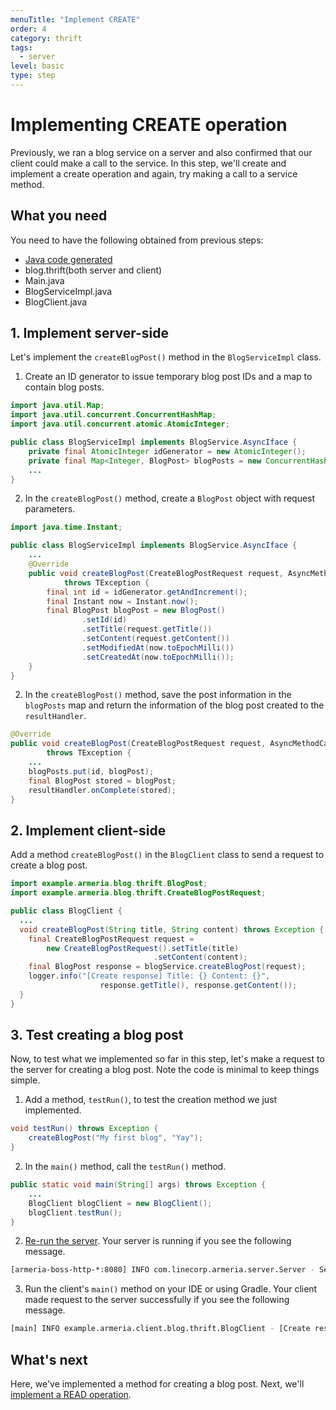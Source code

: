 ```yaml
---
menuTitle: "Implement CREATE"
order: 4
category: thrift
tags:
  - server
level: basic
type: step
---
```


# Implementing CREATE operation

Previously, we ran a blog service on a server and also confirmed that our client could make a call to the service.
In this step, we'll create and implement a create operation and again, try making a call to a service method.

<TutorialSteps current={4} />

## What you need

You need to have the following obtained from previous steps:

- [Java code generated](/tutorials/thrift/blog/create-server#compile-the-thrift-file)
- blog.thrift(both server and client)
- Main.java
- BlogServiceImpl.java
- BlogClient.java

## 1. Implement server-side

Let's implement the `createBlogPost()` method in the `BlogServiceImpl` class.

1. Create an ID generator to issue temporary blog post IDs and a map to contain blog posts.
  ```java filename=BlogServiceImpl.java
  import java.util.Map;
  import java.util.concurrent.ConcurrentHashMap;
  import java.util.concurrent.atomic.AtomicInteger;

  public class BlogServiceImpl implements BlogService.AsyncIface {
      private final AtomicInteger idGenerator = new AtomicInteger();
      private final Map<Integer, BlogPost> blogPosts = new ConcurrentHashMap<>();
      ...
  }
  ```
2. In the `createBlogPost()` method, create a `BlogPost` object with request parameters.
  ```java filename=BlogServiceImpl.java
  import java.time.Instant;

  public class BlogServiceImpl implements BlogService.AsyncIface {
      ...
      @Override
      public void createBlogPost(CreateBlogPostRequest request, AsyncMethodCallback<BlogPost> resultHandler)
              throws TException {
          final int id = idGenerator.getAndIncrement();
          final Instant now = Instant.now();
          final BlogPost blogPost = new BlogPost()
                  .setId(id)
                  .setTitle(request.getTitle())
                  .setContent(request.getContent())
                  .setModifiedAt(now.toEpochMilli())
                  .setCreatedAt(now.toEpochMilli());
      }
  }
  ```
2. In the `createBlogPost()` method, save the post information in the `blogPosts` map and return the information of the blog post created to the `resultHandler`.
  ```java filename=BlogServiceImpl.java
  @Override
  public void createBlogPost(CreateBlogPostRequest request, AsyncMethodCallback<BlogPost> resultHandler)
          throws TException {
      ...
      blogPosts.put(id, blogPost);
      final BlogPost stored = blogPost;
      resultHandler.onComplete(stored);
  }
  ```

## 2. Implement client-side

Add a method `createBlogPost()` in the `BlogClient` class to send a request to create a blog post.

```java filename=BlogClient.java
import example.armeria.blog.thrift.BlogPost;
import example.armeria.blog.thrift.CreateBlogPostRequest;

public class BlogClient {
  ...
  void createBlogPost(String title, String content) throws Exception {
    final CreateBlogPostRequest request =
        new CreateBlogPostRequest().setTitle(title)
                                .setContent(content);
    final BlogPost response = blogService.createBlogPost(request);
    logger.info("[Create response] Title: {} Content: {}",
                    response.getTitle(), response.getContent());
  }
}
```

## 3. Test creating a blog post

Now, to test what we implemented so far in this step, let's make a request to the server for creating a blog post.
Note the code is minimal to keep things simple.

1. Add a method, `testRun()`, to test the creation method we just implemented.
  ```java filename=BlogClient.java
  void testRun() throws Exception {
      createBlogPost("My first blog", "Yay");
  }
  ```
2. In the `main()` method, call the `testRun()` method.
  ```java filename=BlogClient.java
  public static void main(String[] args) throws Exception {
      ...
      BlogClient blogClient = new BlogClient();
      blogClient.testRun();
  }
  ```
2. [Re-run the server](/tutorials/thrift/blog/create-server#7-test-run).
  Your server is running if you see the following message.
  ```bash
  [armeria-boss-http-*:8080] INFO com.linecorp.armeria.server.Server - Serving HTTP at /[0:0:0:0:0:0:0:0]:8080 - http://127.0.0.1:8080/
  ```
3. Run the client's `main()` method on your IDE or using Gradle.
  Your client made request to the server successfully if you see the following message.
  ```bash
  [main] INFO example.armeria.client.blog.thrift.BlogClient - [Create response] Title: My first blog Content: Yay
  ```

## What's next

Here, we've implemented a method for creating a blog post.
Next, we'll [implement a READ operation](/tutorials/thrift/blog/implement-read).

<TutorialSteps current={4} />

